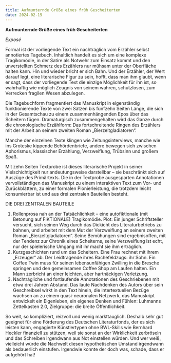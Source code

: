 ```yaml
---
title: Aufmunternde Grüße eines früh Gescheiterten
date: 2024-02-15
---
```

**Aufmunternde Grüße eines früh Gescheiterten**

*Exposé*

Formal ist der vorliegende Text ein nachträglich vom Erzähler selbst annotiertes Tagebuch. Inhaltlich handelt es sich um eine komplexe Tragikomödie, in der Satire als Notwehr zum Einsatz kommt und den unverstellten Schmerz des Erzählers nur mühsam unter der Oberfläche halten kann. Hin und wieder bricht er sich Bahn. Und der Erzähler, der Wert darauf legt, eine literarische Figur zu sein, hofft, dass man ihm glaubt, wenn er sagt, dass der vorliegende Text die einzige Möglichkeit für ihn ist, so wahrhaftig wie möglich Zeugnis von seinem wahren, schutzlosen, zum Verrecken fragilen Wesen abzulegen. 

Die Tagebuchform fragmentiert das Manuskript in eigenständig funktionierende Texte von zwei Sätzen bis fünfzehn Seiten Länge, die sich in der Gesamtschau zu einem zusammenhängenden Epos über das Scheitern fügen. Dramaturgisch zusammengehalten wird das Ganze durch die chronologische Erzählform: Das fortschreitende Ringen des Erzählers mit der Arbeit an seinem zweiten Roman „Bierzeltgladiatoren“.

Manche der einzelnen Texte klingen wie Zeitungsinterviews, manche wie ins Groteske kippende Behördenbriefe, andere bewegen sich zwischen Aphorismus, klassischer Erzählung, Verzweiflung, Trübsinn und großem Spaß. 

Mit zehn Seiten Textprobe ist dieses literarische Projekt in seiner Vielschichtigkeit nur andeutungsweise darstellbar – sie beschränkt sich auf Auszüge des Primärtexts. Die in der Textprobe ausgesparten Annotationen vervollständigen das Manuskript zu einem interaktiven Text zum Vor- und Zurückblättern, zu einer formalen Pionierleistung, die trotzdem leicht konsumierbar ist und aus drei zentralen Bauteilen besteht.


DIE DREI ZENTRALEN BAUTEILE

1. Rollenprosa nah an der Tatsächlichkeit – eine autofiktionale (mit Betonung auf FIKTIONALE) Tragikomödie. Plot: Ein junger Schriftsteller versucht, sich seinen Weg durch das Dickicht des Literaturbetriebs zu bahnen, und arbeitet mit dem Mut der Verzweiflung an seinem zweiten Roman „Bierzeltgladiatoren“. Seine Bemühungen sind ergebnisoffen, mit der Tendenz zur Chronik eines Scheiterns, seine Verzweiflung ist echt, nur der spielerische Umgang mit ihr macht sie ihm erträglich.
2. Kurzgeschichten rund um das Scheitern. Eine Frau rechnet mit ihrem „Erzeuger“ ab. Der Leidtragende ihres Rachefeldzugs: ihr Sohn. Ein Coffee Twin muss für seinen lebensunfähigen Zwilling in die Bresche springen und den gemeinsamen Coffee Shop am Laufen halten. Ein Mann zerbricht an einer leichten, aber hartnäckigen Verletzung. 
3. Nachträgliche und fortlaufende Annotationen des Geschriebenen mit etwa drei Jahren Abstand. Das laute Nachdenken des Autors über sein Geschreibsel wirkt in den Text hinein, die intertextuellen Bezüge wachsen an zu einem quasi-neuronalen Netzwerk, das Manuskript entwickelt ein Eigenleben, ein eigenes Denken und Fühlen: Luhmanns Zettelkasten 2.0, Zielgruppe: die breite Öffentlichkeit. 

So weit, so kompliziert, reizvoll und wenig markttauglich. Deshalb sehr gut geeignet für eine Förderung des Deutschen Literaturfonds, der es sich leisten kann, engagierte Künstlertypen ohne BWL-Skills wie Bernhard Heckler finanziell zu stützen, weil sie sonst an der Wirklichkeit zerbröseln und das Schreiben irgendwann aus Not einstellen würden. Und wer weiß, vielleicht würde die Nachwelt diesen hypothetischen Umstand irgendwann als bedauerlich einstufen. Irgendwie konnte der doch was, schade, dass er aufgehört hat!